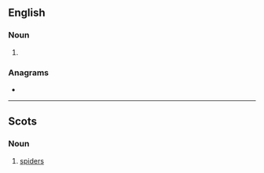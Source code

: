 ==English==

===Noun===
{{head|en|noun plural form}}

# {{plural of|speeder|lang=en}}

===Anagrams===
* {{anagrams|en|a=deeeprss|preseeds}}

----

==Scots==

===Noun===
{{head|sco|noun plural form}}

# {{lb|sco|South Scots}} [[spiders]]